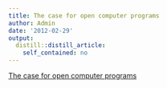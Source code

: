 ```yaml
---
title: The case for open computer programs
author: Admin
date: '2012-02-29'
output:
  distill::distill_article:
    self_contained: no
---
```


[The case for open computer programs](http://arstechnica.com/science/news/2012/02/science-code-should-be-open-source-according-to-editorial.ars)
